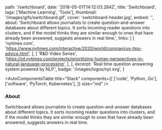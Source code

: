  path: '/switchboard',
  date: '2018-05-01T14:12:03.284Z',
  title: 'Switchboard',
  tags: ['Machine Learning', 'Tools'],
  thumbnail: '/images/gifs/switchboard.gif',
  cover: 'switchboard-header.jpg',
  embed: '',
  about:
    'Switchboard allows journalists to create question-and-answer databases about different topics. It sorts incoming reader questions into clusters, and if the model thinks they are similar enough to ones that have already been answered, suggests answers in real time.',
  links: [
    [
      'nytimes.com',
      'https://www.nytimes.com/interactive/2020/world/coronavirus-tips-advice.html',
    ],
    [
      'R&D Video Series',
      'https://rd.nytimes.com/projects/prioritizing-human-perspectives-in-natural-language-processing',
    ],
  ],
  excerpt: 'Real time question answering system powered by NLP.',
  badge: '/images/logos/nyt.svg',
}

<AutoComponentsTable
  title="Stack"
  components={[
    ['code', 'Python, Go'],
    ['software', 'PyTorch, Kubernetes'],
  ]}
  size="md"
/>

### About

Switchboard allows journalists to create question-and-answer databases about different topics. It sorts incoming reader questions into clusters, and if the model thinks they are similar enough to ones that have already been answered, suggests answers in real time.
